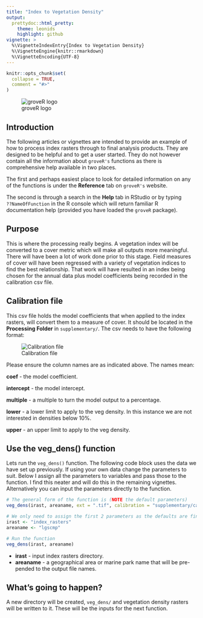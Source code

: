 ```yaml
---
title: "Index to Vegetation Density"
output: 
  prettydoc::html_pretty:
    theme: leonids
    highlight: github
vignette: >
  %\VignetteIndexEntry{Index to Vegetation Density}
  %\VignetteEngine{knitr::rmarkdown}
  %\VignetteEncoding{UTF-8}
---
```


```r
knitr::opts_chunk$set(
  collapse = TRUE,
  comment = "#>"
)
```

![groveR logo](plots/tree_logo_small.png)

## Introduction
The following articles or vignettes are intended to provide an example of how to 
process index rasters through to final analysis products. They are designed to 
be helpful and to get a user started. They do not however contain all the information 
about `groveR's` functions as there is comprehensive help available in two places. 

The first and perhaps easiest place to look for detailed information on any of the 
functions is under the **Reference** tab on `groveR's` website.

The second is through a search in the **Help** tab in RStudio or by typing  
`??NameOfFunction` in the R console which will return familiar R documentation help 
(provided you have loaded the `groveR` package).

## Purpose
This is where the processing really begins. A vegetation index will be converted to 
a cover metric which will make all outputs more meaningful. There will have been 
a lot of work done prior to this stage. Field measures of cover will have been 
regressed with a variety of vegetation indices to find the best relationship. 
That work will have resulted in an index being chosen for the annual data plus 
model coefficients being recorded in the calibration csv file.

## Calibration file
This csv file holds the model coefficients that when applied to the index rasters, 
will convert them to a measure of cover. It should be located in the 
**Processing Folder** in `supplementary/`. The csv needs to have the following 
format:

![Calibration file](plots/calib.png)

Please ensure the column names are as indicated above. The names mean:

**coef** - the model coefficient.

**intercept** - the model intercept.

**multiple** - a multiple to turn the model output to a percentage.

**lower** - a lower limit to apply to the veg density. In this instance we are not 
interested in densities below 10%.

**upper** - an upper limit to apply to the veg density. 

## Use the veg_dens() function
Lets run the `veg_dens()` function. The following code block uses the data we have set up 
previously. If using your own data change the parameters to suit. Below I assign 
all the parameters to variables and pass those to the function. I find this 
neater and will do this in the remaining vignettes. Alternatively you can input the 
parameters directly to the function.

```r
# The general form of the function is (NOTE the default parameters)
veg_dens(irast, areaname, ext = ".tif", calibration = "supplementary/calibration.csv")

# We only need to assign the first 2 parameters as the defaults are fine
irast <- "index_rasters"
areaname <- "lgscmp"

# Run the function
veg_dens(irast, areaname)
```

* **irast** - input index rasters directory.
* **areaname** - a geographical area or marine park name that will be pre-pended 
to the output file names.

## What's going to happen?
A new directory will be created, `veg_dens/` and vegetation density rasters will 
be written to it. These will be the inputs for the next function.

